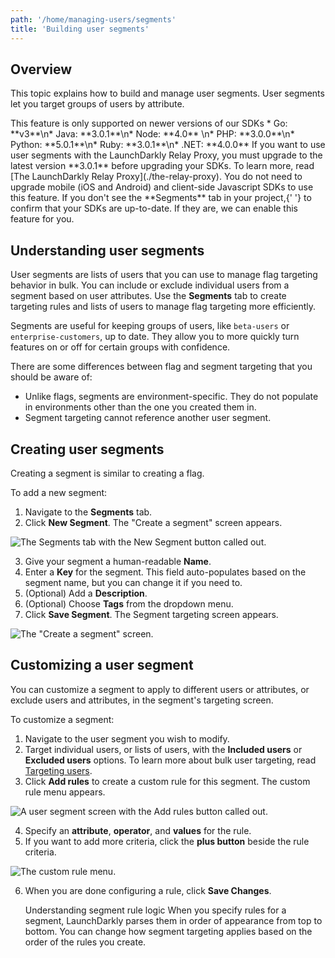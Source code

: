 ```yaml
---
path: '/home/managing-users/segments'
title: 'Building user segments'
---
```


## Overview

This topic explains how to build and manage user segments. User segments let you target groups of users by attribute.

<Callout intent="alert">
  <CalloutTitle>This feature is only supported on newer versions of our SDKs</CalloutTitle>
  <CalloutDescription>
    * Go: **v3**\n* Java: **3.0.1**\n* Node: **4.0** \n* PHP: **3.0.0**\n* Python: **5.0.1**\n* Ruby: **3.0.1**\n* .NET:
    **4.0.0** If you want to use user segments with the LaunchDarkly Relay Proxy, you must upgrade to the latest version
    **3.0.1** before upgrading your SDKs. To learn more, read [The LaunchDarkly Relay Proxy](./the-relay-proxy). You do
    not need to upgrade mobile (iOS and Android) and client-side Javascript SDKs to use this feature. If you don't see
    the **Segments** tab in your project,{' '}
    <Link to="https://ld.click/DocsBuildingUserSegments" label="contact Support" /> to confirm that your SDKs are
    up-to-date. If they are, we can enable this feature for you.
  </CalloutDescription>
</Callout>

## Understanding user segments

User segments are lists of users that you can use to manage flag targeting behavior in bulk. You can include or exclude individual users from a segment based on user attributes. Use the **Segments** tab to create targeting rules and lists of users to manage flag targeting more efficiently.

Segments are useful for keeping groups of users, like `beta-users` or `enterprise-customers`, up to date. They allow you to more quickly turn features on or off for certain groups with confidence.

There are some differences between flag and segment targeting that you should be aware of:

- Unlike flags, segments are environment-specific. They do not populate in environments other than the one you created them in.
- Segment targeting cannot reference another user segment.

## Creating user segments

Creating a segment is similar to creating a flag.

To add a new segment:

1. Navigate to the **Segments** tab.
2. Click **New Segment**. The "Create a segment" screen appears.

![The Segments tab with the New Segment button called out.](../../images/segments-new-callout.png)

3. Give your segment a human-readable **Name**.
4. Enter a **Key** for the segment. This field auto-populates based on the segment name, but you can change it if you need to.
5. (Optional) Add a **Description**.
6. (Optional) Choose **Tags** from the dropdown menu.
7. Click **Save Segment**. The Segment targeting screen appears.

![The "Create a segment" screen.](../../images/segments-create.png)

## Customizing a user segment

You can customize a segment to apply to different users or attributes, or exclude users and attributes, in the segment's targeting screen.

To customize a segment:

1. Navigate to the user segment you wish to modify.
2. Target individual users, or lists of users, with the **Included users** or **Excluded users** options. To learn more about bulk user targeting, read [Targeting users](./targeting-users).
3. Click **Add rules** to create a custom rule for this segment. The custom rule menu appears.

![A user segment screen with the **Add rules** button called out.](../../images/segments-add-rules-callout.png)

4. Specify an **attribute**, **operator**, and **values** for the rule.
5. If you want to add more criteria, click the **plus button** beside the rule criteria.

![The custom rule menu.](../../images/segments-user-include-dropdown.png)

6. When you are done configuring a rule, click **Save Changes**.

   <Callout intent="info">
     <CalloutTitle>Understanding segment rule logic</CalloutTitle>
     <CalloutDescription>
       When you specify rules for a segment, LaunchDarkly parses them in order of appearance from top to bottom. You can
       change how segment targeting applies based on the order of the rules you create.
     </CalloutDescription>
   </Callout>

